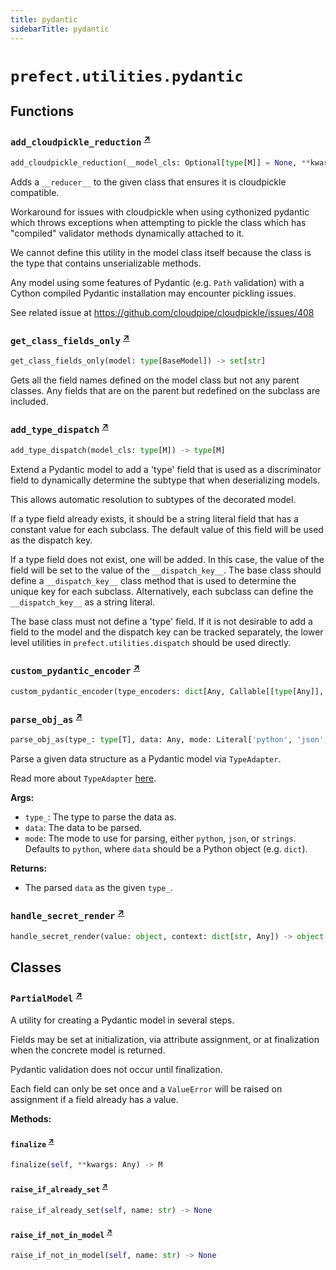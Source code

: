 ```yaml
---
title: pydantic
sidebarTitle: pydantic
---
```


# `prefect.utilities.pydantic`

## Functions

### `add_cloudpickle_reduction` <sup><a href="https://github.com/PrefectHQ/prefect/blob/main/src/prefect/utilities/pydantic.py#L64" target="_blank">↗</a></sup>

```python
add_cloudpickle_reduction(__model_cls: Optional[type[M]] = None, **kwargs: Any) -> Union[type[M], Callable[[type[M]], type[M]]]
```


Adds a `__reducer__` to the given class that ensures it is cloudpickle compatible.

Workaround for issues with cloudpickle when using cythonized pydantic which
throws exceptions when attempting to pickle the class which has "compiled"
validator methods dynamically attached to it.

We cannot define this utility in the model class itself because the class is the
type that contains unserializable methods.

Any model using some features of Pydantic (e.g. `Path` validation) with a Cython
compiled Pydantic installation may encounter pickling issues.

See related issue at https://github.com/cloudpipe/cloudpickle/issues/408


### `get_class_fields_only` <sup><a href="https://github.com/PrefectHQ/prefect/blob/main/src/prefect/utilities/pydantic.py#L93" target="_blank">↗</a></sup>

```python
get_class_fields_only(model: type[BaseModel]) -> set[str]
```


Gets all the field names defined on the model class but not any parent classes.
Any fields that are on the parent but redefined on the subclass are included.


### `add_type_dispatch` <sup><a href="https://github.com/PrefectHQ/prefect/blob/main/src/prefect/utilities/pydantic.py#L110" target="_blank">↗</a></sup>

```python
add_type_dispatch(model_cls: type[M]) -> type[M]
```


Extend a Pydantic model to add a 'type' field that is used as a discriminator field
to dynamically determine the subtype that when deserializing models.

This allows automatic resolution to subtypes of the decorated model.

If a type field already exists, it should be a string literal field that has a
constant value for each subclass. The default value of this field will be used as
the dispatch key.

If a type field does not exist, one will be added. In this case, the value of the
field will be set to the value of the `__dispatch_key__`. The base class should
define a `__dispatch_key__` class method that is used to determine the unique key
for each subclass. Alternatively, each subclass can define the `__dispatch_key__`
as a string literal.

The base class must not define a 'type' field. If it is not desirable to add a field
to the model and the dispatch key can be tracked separately, the lower level
utilities in `prefect.utilities.dispatch` should be used directly.


### `custom_pydantic_encoder` <sup><a href="https://github.com/PrefectHQ/prefect/blob/main/src/prefect/utilities/pydantic.py#L259" target="_blank">↗</a></sup>

```python
custom_pydantic_encoder(type_encoders: dict[Any, Callable[[type[Any]], Any]], obj: Any) -> Any
```

### `parse_obj_as` <sup><a href="https://github.com/PrefectHQ/prefect/blob/main/src/prefect/utilities/pydantic.py#L277" target="_blank">↗</a></sup>

```python
parse_obj_as(type_: type[T], data: Any, mode: Literal['python', 'json', 'strings'] = 'python') -> T
```


Parse a given data structure as a Pydantic model via `TypeAdapter`.

Read more about `TypeAdapter` [here](https://docs.pydantic.dev/latest/concepts/type_adapter/).

**Args:**
- `type_`: The type to parse the data as.
- `data`: The data to be parsed.
- `mode`: The mode to use for parsing, either `python`, `json`, or `strings`.
Defaults to `python`, where `data` should be a Python object (e.g. `dict`).

**Returns:**
- The parsed `data` as the given `type_`.


### `handle_secret_render` <sup><a href="https://github.com/PrefectHQ/prefect/blob/main/src/prefect/utilities/pydantic.py#L339" target="_blank">↗</a></sup>

```python
handle_secret_render(value: object, context: dict[str, Any]) -> object
```

## Classes

### `PartialModel` <sup><a href="https://github.com/PrefectHQ/prefect/blob/main/src/prefect/utilities/pydantic.py#L198" target="_blank">↗</a></sup>


A utility for creating a Pydantic model in several steps.

Fields may be set at initialization, via attribute assignment, or at finalization
when the concrete model is returned.

Pydantic validation does not occur until finalization.

Each field can only be set once and a `ValueError` will be raised on assignment if
a field already has a value.


**Methods:**

#### `finalize` <sup><a href="https://github.com/PrefectHQ/prefect/blob/main/src/prefect/utilities/pydantic.py#L230" target="_blank">↗</a></sup>

```python
finalize(self, **kwargs: Any) -> M
```

#### `raise_if_already_set` <sup><a href="https://github.com/PrefectHQ/prefect/blob/main/src/prefect/utilities/pydantic.py#L236" target="_blank">↗</a></sup>

```python
raise_if_already_set(self, name: str) -> None
```

#### `raise_if_not_in_model` <sup><a href="https://github.com/PrefectHQ/prefect/blob/main/src/prefect/utilities/pydantic.py#L240" target="_blank">↗</a></sup>

```python
raise_if_not_in_model(self, name: str) -> None
```
